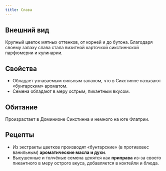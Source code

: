```yaml
---
title: Слава
---
```


<ButtonCover src="/menu/guidebook/books/herbarium/herbs/glory/pic.jpg" title="Слава"/>

## Внешний вид
Крупный цветок мятных оттенков, от корней и до бутона. Благодаря своему запаху слава стала визитной карточкой сикстиннской парфюмерии и кулинарии. 

## Свойства
* Обладает узнаваемым сильным запахом, что в Сикстинне называют «бунтарским» ароматом.
* Семена обладают в меру острым, пикантным вкусом.

## Обитание
Произрастает в Доминионе Сикстинна и немного на юге Флатрии.

## Рецепты
* Из экстракты цветков производят «бунтарские» (в противовес ванильным) **ароматические масла и духи**. 
* Высушенные и толчёные семена ценятся как **приправа** из-за своего пикантного в меру острого вкуса, добавляется в коктейли и блюда.